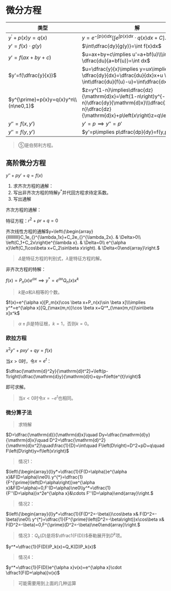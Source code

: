 # 微分方程


| 类型 | 解 |
| --- | --- |
| $y^{\prime}+p(x)y=q(x)$ | $y=e^{-\int p(x)dx}[\int e^{\int p(x)dx}\cdot q(x)dx+C].$ |
| $y'=f(x)\cdot g(y)$ | $\int\dfrac{dy}{g(y)}=\int f(x)dx$ |
| $y'=f(ax+by+c)$ | $u=ax+by+c\implies u'=a+bf(u)\\\int \dfrac{du}{a+bf(u)}=\int dx$ |
| $y'=f(\dfrac{y}{x})$ | $u=\dfrac{y}{x}\implies y=ux\implies \dfrac{dy}{dx}=\dfrac{du}{dx}x+u \\ \int\dfrac{du}{f(u)-u}=\int\dfrac{dx}{x}$ |
| $y^{\prime}+p(x)y=q(x)y^n\\(n\ne0,1)$ | $z=y^{1-n}\implies\dfrac{dz}{\mathrm{d}x}=\left(1-n\right)y^{-n}\dfrac{dy}{\mathrm{d}x}\\\dfrac{1}{1-n}\dfrac{dz}{\mathrm{d}x}+p\left(x\right)z=q\left(x\right)$ |
| $y''=f(x,y')$ | $y'=p\implies y''=p'$ |
| $y''=f(y,y')$ | $y'=p\implies p\dfrac{dp}{dy}=f(y,p)$ |


> ⑤是伯努利方程。


## 高阶微分方程

$y''+py'+q=f(x)$

1. 求齐次方程的通解：
2. 写出非齐次方程的特解$y^*$并代回方程求待定系数。
3. 写出通解

齐次方程的通解：

特征方程：$r^2+pr+q=0$

齐次线性方程的通解$y=\left\{\begin{array}{llllllllll}C_1e_{}^{\lambda_1x}+C_2e_{}^{\lambda_2x}. & \Delta>0\\ \left(C_1+C_2x\right)e^{\lambda x}. & \Delta=0\\ e^{\alpha x}\left(C_1\cos\beta x+C_2\sin\beta x\right). & \Delta<0\end{array}\right.$

> $\Delta$是特征方程的判别式，$\lambda$是特征方程的解。


非齐次方程的特解：

$f(x)=P_n(x)e^{\alpha x}\implies y^*=e^{\alpha x}Q_n(x)x^k$

> $k$是$\alpha$和$\lambda$相等的个数。


$f(x)=e^{\alpha x}[P_m(x)\cos \beta x+P_n(x)\sin \beta x]\\\implies y^*=e^{\alpha x}[Q_{\max(m,n)}\cos \beta x+Q^*_{\max(m,n)}\sin\beta x]x^k$

> $\alpha\pm\beta\mathrm{i}$是特征根，$k=1$，否则$k=0$。


### 欧拉方程

$x^2y''+pxy'+qy=f(x)$

当$x>0$时，令$x=e^t$：

$\dfrac{\mathrm{d}^2y}{\mathrm{d}t^2}+\left(p-1\right)\dfrac{\mathrm{d}y}{\mathrm{d}t}+qy=f\left(e^{t}\right)$

即可求解。

> 当$x<0$时令$x=-e^t$也相同。


### 微分算子法
> 求特解


$D=\dfrac{\mathrm{d}}{\mathrm{d}x}\quad Dy=\dfrac{\mathrm{d}y}{\mathrm{d}x}\quad D^2=\dfrac{\mathrm{d}^2}{\mathrm{d}x^2}\quad\frac{1}{D}=\int\quad F\left(D\right)=D^2+pD+q\quad F\left(D\right)y=f\left(x\right)$

> 情况1：


$\left\{\begin{array}{l}y*=\dfrac{1}{F(D=\alpha)}e^{\alpha x}&F(D=\alpha)\ne0\\ y^{*}=\dfrac{1}{F^{\prime}\left(D=\alpha\right)}xe^{\alpha x}&F(D=\alpha)=0,F'(D=\alpha)\ne0\\y^*=\dfrac{1}{F''(D=\alpha)}x^2e^{\alpha x}&\cdots F''(D=\alpha)\end{array}\right.$

> 情况2：


$\left\{\begin{array}{l}y*=\dfrac{1}{F(D^2=-\beta)}\cos\beta x& F(D^2=-\beta)\ne0\\ y^{*}=\dfrac{1}{F^{\prime}\left(D^2=-\beta\right)}x\cos\beta x& F(D^2=-\beta)=0,F^{\prime}(D^2=-\beta)\ne0\end{array}\right.$

> 情况3：$Q_k(D)$是将$\dfrac1{F(D)}$泰勒展开到$D^k$项。


$y^*=\dfrac{1}{F(D)}P_k(x)=Q_K(D)P_k(x)$

> 情况4：


$y^*=\dfrac{1}{F(D)}e^{\alpha x}v(x)=e^{\alpha x}\cdot \dfrac1{F(D+\alpha)}v(x)$

> 可能需要用到上面的几种运算


‍
